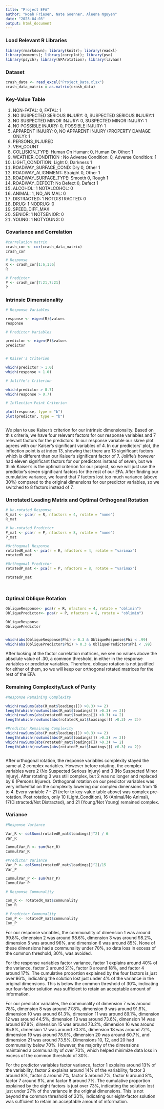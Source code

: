 ---
title: "Project EFA"
author: "Noah Friesen, Nate Goenner, Aleena Nguyen"
date: "2023-04-03"
output: html_document
---

### Load Relevant R Libraries
```{r warning=FALSE, message=FALSE}
library(rmarkdown); library(knitr); library(readxl)
library(moments); library(corrplot); library(pso)
library(psych); library(GPArotation); library(lavaan)
```


### Dataset

```{r}

crash_data <- read_excel("Project_Data.xlsx")
crash_data_matrix = as.matrix(crash_data)


```

### Key-Value Table

1.	NON-FATAL: 0, FATAL: 1
2.	NO SUSPECTED SERIOUS INJURY: 0, SUSPECTED SERIOUS INJURY:1	
3.	NO SUSPECTED MINOR INJURY: 0, SUSPECTED MINOR INJURY: 1	
4.	NO POSSIBLE INJURY: 0, POSSIBLE INJURY: 1	
5.	APPARENT INJURY: 0, NO APPARENT INJURY (PROPERTY DAMAGE ONLY): 1	
6.	PERSONS_INJURED	
7.	VEH_COUNT	
8.	COLLISION_TYPE: Human On Human: 0, Human On Other: 1	
9.	WEATHER_CONDITION : No Adverse Condition: 0, Adverse Condition: 1	
10.	LIGHT_CONDITION: Light 0, Darkness 1	
11.	ROADWAY_SURFACE_COND: Dry 0, Other 1	
12.	ROADWAY_ALIGNMENT: Straight 0, Other 1	
13.	ROADWAY_SURFACE_TYPE: Smooth 0, Rough 1	
14.	ROADWAY_DEFECT: No Defect 0, Defect 1	
15.	ALCOHOL: 1 NOTALCOHOL: 0	
16.	ANIMAL: 1, NO_ANIMAL: 0	
17.	DISTRACTED: 1 NOTDISTRACTED: 0	
18.	DRUG: 1 NODRUG: 0		
19.	SPEED_DIFF_MAX	
20.	SENIOR: 1 NOTSENIOR: 0	
21.	YOUNG: 1 NOTYOUNG: 0


### Covariance and Correlation

```{r}
#correlation matrix
crash_cor <- cor(crash_data_matrix)
crash_cor

# Response
R <- crash_cor[1:6,1:6]
R

# Predictor
P <- crash_cor[7:21,7:21]
P

```


### Intrinsic Dimensionality

```{r}
# Response Variables

response <- eigen(R)$values
response

# Predictor Variables

predictor <- eigen(P)$values
predictor


# Kaiser's Criterion

which(predictor > 1.0)
which(response > 1.0)

# Joliffe's Criterion

which(predictor > 0.7)
which(response > 0.7)

# Inflection Point Criterion

plot(response, type = "b")
plot(predictor, type = "b")



```



We plan to use Kaiser's criterion for our intrinsic dimensionality.  Based on this criteria, we have four relevant factors for our response variables and 7 relevant factors for the predictors. In our response variable our skree plot agrees with our Kaiser's significant variables of 4. In our predictors' plot, the inflection point is at index 13, showing that there are 13 significant factors which is different than our Kaiser's significant factor of 7.  Joliffe's however had eleven significant factors for our predictors instead of seven, but we think Kaiser's is the optimal criterion for our project, so we will just use the predictor's seven significant factors for the rest of our EFA. After finding our cumulative variance, we found that 7 factors lost too much variance (above 30%) compared to the original dimensions for our predictor variables, so we switched to 8 factors instead of 7.


### Unrotated Loading Matrix and Optimal Orthogonal Rotation

```{r}
# Un-rotated Response
R_mat <- pca(r = R, nfactors = 4, rotate = "none")
R_mat

# Un-rotated Predictor
P_mat <- pca(r = P, nfactors = 8, rotate = "none")
P_mat

#Orthogonal Response
rotatedR_mat <- pca(r = R, nfactors = 4, rotate = "varimax")
rotatedR_mat

#Orthogonal Predictor
rotatedP_mat <- pca(r = P, nfactors = 8, rotate = "varimax")

rotatedP_mat




```


### Optimal Oblique Rotation

```{r}

ObliqueResponse<- pca(r = R, nfactors = 4, rotate = "oblimin")
ObliquePredictor<- pca(r = P, nfactors = 8, rotate = "oblimin")

ObliqueResponse
ObliquePredictor


which(abs(ObliqueResponse$Phi) > 0.3 & ObliqueResponse$Phi < .99)
which(abs(ObliquePredictor$Phi) > 0.3 & ObliquePredictor$Phi < .99)


```


After looking at the factor correlation matrices, we see no values above the absolute value of .30, a common threshold, in either in the response variables or predictor variables. Therefore, oblique rotation is not justified for either of them, so we will keep our orthogonal rotated matrices for the rest of the EFA.
 


### Remaining Complexity/Lack of Purity

```{r}


#Response Remaining Complexity

which(rowSums(abs(R_mat$loadings[]) >0.3) >= 2)
length(which(rowSums(abs(R_mat$loadings[]) >0.3) >= 2))
which(rowSums(abs(rotatedR_mat$loadings[]) >0.3) >= 2)
length(which(rowSums(abs(rotatedR_mat$loadings[]) >0.3) >= 2))

#Predictor Remaining Complexity
which(rowSums(abs(P_mat$loadings[]) >0.3) >= 2)
length(which(rowSums(abs(P_mat$loadings[]) >0.3) >= 2))
which(rowSums(abs(rotatedP_mat$loadings[]) >0.3) >= 2)
length(which(rowSums(abs(rotatedP_mat$loadings[]) >0.3) >= 2))



```

After orthogonal rotation, the response variables complexity stayed the same at 2 complex variables.  However before rotating, the complex variables were 2 (No Suspected Serious Injury) and 3 (No Suspected Minor Injury).  After rotating 3 was still complex, but 2 was no longer and replaced by 6 (Persons Injured).  Orthogonal rotation on our predictor variables was very influential on the complexity lowering our complex dimensions from 15 to 4.  Every variable 7 - 21 (refer to key-value table above) was complex pre-rotation.  Post rotation, only 10 (Light_Condition), 16 (Animal/No Animal), 17(Distracted/Not Distracted), and 21 (Young/Not Young) remained complex.

### Variance

```{r}
#Response Variance

Var_R <- colSums(rotatedR_mat$loadings[]^2) / 6
Var_R

CummulVar_R <- sum(Var_R)
CummulVar_R

#Predictor Variance
Var_P <- colSums(rotatedP_mat$loadings[]^2)/15
Var_P

CummulVar_P <- sum(Var_P)
CummulVar_P

# Response Communality

Com_R <- rotatedR_mat$communality
Com_R

# Predictor Communality
Com_P <- rotatedP_mat$communality
Com_P

```

For our response variables, the communality of dimension 1 was around 99.8%, dimension 2 was around 98.6%, dimension 3 was around 98.2%, dimension 5 was around 96%, and dimension 6 was around 85%. None of these dimensions had a communality under 70%, so data loss in excess of the common threshold, 30%, was avoided.

For the response variables factor variance, factor 1 explains around 40% of the variance, factor 2 around 21%, factor 3 around 18%, and factor 4 around 17%. The cumulative proportion explained by the four factors is just over 96%, indicating the solution lost just under 4% of the variance in the original dimensions. This is below the common threshold of 30%, indicating our four-factor solution was sufficient to retain an acceptable amount of information.

For our predictor variables, the communality of dimension 7 was around 78%, dimension 8 was around 77.8%, dimension 9 was around 91.9%, dimension 10 was around 61.3%, dimension 11 was around 89.1%, dimension 12 was around 44.5%, dimension 13 was around 73.6%, dimension 14 was around 87.8%, dimension 15 was around 73.2%, dimension 16 was around 65.8%, dimension 17 was around 70.3%, dimension 18 was around 72%, dimension 19 was around 78.9%, dimension 20 was around 60.7%, and dimension 21 was around 73.5%. Dimensions 10, 12, and 20 had communality below 70%. However, the majority of the dimensions maintained a communality of over 70%, which helped minimize data loss in excess of the common threshold of 30%.

For the predictor variables factor variance, factor 1 explains around 13% of the variability, factor 2 explains around 14% of the variability, factor 3 around 8%, factor 4 around 7%, factor 5 around 7%, factor 6 around 8%, factor 7 around 9%, and factor 8 around 7%. The cumulative proportion explained by the eight factors is just over 73%, indicating the solution lost just under 27% of the variance in the original dimensions. This is not beyond the common threshold of 30%, indicating our eight-factor solution was sufficient to retain an acceptable amount of information.